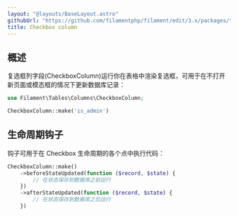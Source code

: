 ```yaml
---
layout: "@layouts/BaseLayout.astro"
githubUrl: "https://github.com/filamentphp/filament/edit/3.x/packages/tables/docs/03-columns/09-checkbox.md"
title: Checkbox column
---
```


## 概述

复选框列字段(CheckboxColumn)运行你在表格中渲染复选框，可用于在不打开新页面或模态框的情况下更新数据库记录：

```php
use Filament\Tables\Columns\CheckboxColumn;

CheckboxColumn::make('is_admin')
```

<AutoScreenshot name="tables/columns/checkbox/simple" alt="Checkbox column" version="3.x" />

## 生命周期钩子

钩子可用于在 Checkbox 生命周期的各个点中执行代码：

```php
CheckboxColumn::make()
    ->beforeStateUpdated(function ($record, $state) {
        // 在状态保存到数据库之前运行
    })
    ->afterStateUpdated(function ($record, $state) {
        // 在状态保存到数据库之后运行
    })
```
